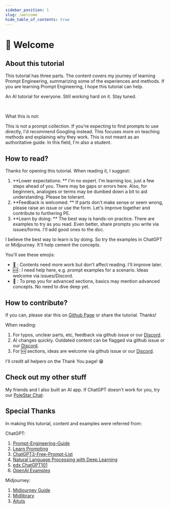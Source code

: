 ```yaml
---
sidebar_position: 1
slug: /welcome
hide_table_of_contents: true
---
```


# 👋 Welcome


## About this tutorial

This tutorial has three parts. The content covers my journey of learning Prompt Engineering, summarizing some of the experiences and methods. If you are learning Prompt Engineering, I hope this tutorial can help.

<DocsCards>
  <DocsCard
    header="Welcome"
    href="docs/aivesa/welcome"
  >
    <p>An AI tutorial for everyone. Still working hard on it. Stay tuned.</p>
  </DocsCard>
</DocsCards>

<br />

What this is not:

This is not a prompt collection. If you're expecting to find prompts to use directly, I'd recommend Googling instead. This focuses more on teaching methods and explaining why they work.
This is not meant as an authoritative guide. In this field, I'm also a student.

## How to read?

Thanks for opening this tutorial. When reading it, I suggest:

1. **Lower expectations: ** I'm no expert. I'm learning too, just a few steps ahead of you. There may be gaps or errors here. Also, for beginners, analogies or terms may be dumbed down a bit to aid understanding. Please be tolerant.
2. **Feedback is welcomed: ** If parts don't make sense or seem wrong, please raise an issue or use the form. Let's improve together and contribute to furthering PE.
3. **Learn by doing: ** The best way is hands-on practice. There are examples to try as you read. Even better, share prompts you write via issues/forms. I'll add good ones to the doc.

I believe the best way to learn is by doing. So try the examples in ChatGPT or Midjourney. It'll help cement the concepts.

You'll see these emojis:

- 🚧 : Contents need more work but don't affect reading. I'll improve later.
- 🆘 : I need help here, e.g. prompt examples for a scenario. Ideas welcome via issues/Discord.
- 🔴 : To prep you for advanced sections, basics may mention advanced concepts. No need to dive deep yet.

## How to contribute?

If you can, please star this on [Github Page](https://github.com/thinkingjimmy/Learning-Prompt) or share the tutorial. Thanks!

When reading:

1. For typos, unclear parts, etc, feedback via github issue or our [Discord](https://discord.gg/B7Z7wjuUPg).
2. AI changes quickly. Outdated content can be flagged via github issue or our [Discord](https://discord.gg/B7Z7wjuUPg).
3. For 🆘 sections, ideas are welcome via github issue or our [Discord](https://discord.gg/B7Z7wjuUPg).

I'll credit all helpers on the Thank You page! 😁

## Check out my other stuff

My friends and I also built an AI app. If ChatGPT doesn't work for you, try our [PoleStar Chat](https://github.com/thinkingjimmy/PoleStarChat):


## Special Thanks

In making this tutorial, content and examples were referred from:

ChatGPT:

1. [Prompt-Engineering-Guide](https://github.com/dair-ai/Prompt-Engineering-Guide)
2. [Learn Prompting](https://learnprompting.org/)
3. [ChatGPT3-Free-Prompt-List](https://github.com/mattnigh/ChatGPT3-Free-Prompt-List)
4. [Natural Language Processing with Deep Learning](http://web.stanford.edu/class/cs224n/slides/cs224n-2023-lecture11-prompting-rlhf.pdf)
5. [edx ChatGPT101](https://www.edx.org/course/introduction-to-chatgpt)
6. [OpenAI Examples](https://platform.openai.com/examples)

Midjourney:

1. [Midjourney Guide](https://docs.midjourney.com)
2. [Midlibrary](https://www.midlibrary.io/)
3. [Aituts](https://aituts.com/)

